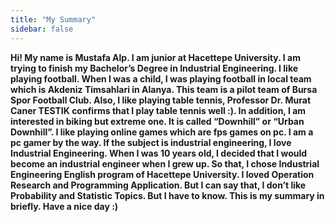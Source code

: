 ```yaml
---
title: "My Summary"
sidebar: false 
---
```


**Hi! My name is Mustafa Alp. I am junior at Hacettepe University. I am trying to finish my Bachelor's Degree in Industrial Engineering. I like playing football. When I was a child, I was playing football in local team which is Akdeniz Timsahlari in Alanya. This team is a pilot team of Bursa Spor Football Club. Also, I like playing table tennis, Professor Dr. Murat Caner TESTIK confirms that I play table tennis well :). In addition, I am interested in biking but extreme one. It is called "Downhill" or "Urban Downhill". I like playing online games which are fps games on pc. I am a pc gamer by the way. If the subject is industrial engineering, I love Industrial Engineering. When I was 10 years old, I decided that I would become an industrial engineer when I grew up. So that, I chose Industrial Engineering English program of Hacettepe University. I loved Operation Research and Programming Application. But I can say that, I don't like Probability and Statistic Topics. But I have to know. This is my summary in briefly. Have a nice day :)**

